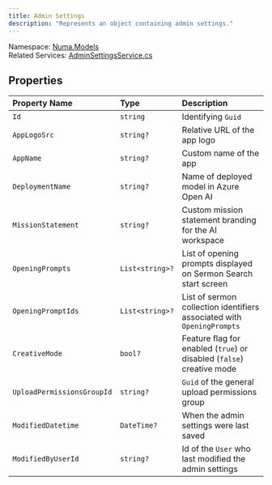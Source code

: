 ```yaml
---
title: Admin Settings
description: "Represents an object containing admin settings."
---
```


Namespace: [Numa.Models](numamodels)<br />
Related Services: [AdminSettingsService.cs](../services/adminsettingsservice)

## Properties
| Property Name | Type | Description |
|:--------------|:------|:-------------|
|`Id`|`string`|Identifying `Guid`|
|`AppLogoSrc`|`string?`|Relative URL of the app logo|
|`AppName`|`string?`|Custom name of the app|
|`DeploymentName`|`string?`|Name of deployed model in Azure Open AI|
|`MissionStatement`|`string?`|Custom mission statement branding for the AI workspace|
|`OpeningPrompts`|`List<string>?`|List of opening prompts displayed on Sermon Search start screen|
|`OpeningPromptIds`|`List<string>?`|List of sermon collection identifiers associated with `OpeningPrompts`|
|`CreativeMode`|`bool?`|Feature flag for enabled (`true`) or disabled (`false`) creative mode|
|`UploadPermissionsGroupId`|`string?`|`Guid` of the general upload permissions group|
|`ModifiedDatetime`|`DateTime?`|When the admin settings were last saved|
|`ModifiedByUserId`|`string?`|Id of the `User` who last modified the admin settings|